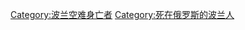 {{catmore|2010年波兰空军图-154坠机事件}}
{{Commonscat|Victims of 2010 Polish Air Force Tu-154 crash}}

[[Category:波兰空难身亡者|Category:波兰空难身亡者]]
[[Category:死在俄罗斯的波兰人|Category:死在俄罗斯的波兰人]]